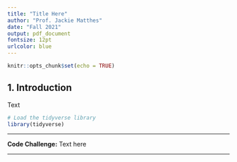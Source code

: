 ```yaml
---
title: "Title Here"
author: "Prof. Jackie Matthes"
date: "Fall 2021"
output: pdf_document
fontsize: 12pt
urlcolor: blue
---
```


```r
knitr::opts_chunk$set(echo = TRUE)
```


## 1. Introduction

Text
  
```r
# Load the tidyverse library
library(tidyverse)

```


***

**Code Challenge:** 
Text here

***



